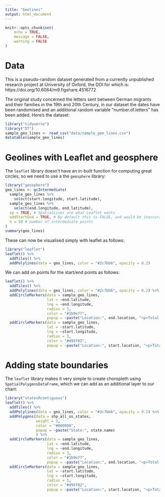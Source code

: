 ```yaml
---
title: "Geolines"
output: html_document
---
```


```r
knitr::opts_chunk$set(
	echo = TRUE,
	message = FALSE,
	warning = FALSE
)
```

# Data

This is a pseudo-random dataset generated from a currently unpublished research project at University of Oxford, the DOI for which is: https://doi.org/10.6084/m9.figshare.4516772

The original study concerned the letters sent between German migrants and their families in the 19th and 20th Century, in our dataset the dates have been randomised and an additional random variable "number.of.letters" has been added. Here's the dataset:

```r
library("tidyverse")
library("DT")
sample_geo_lines <- read_csv("data/sample_geo_lines.csv")
datatable(sample_geo_lines)
```

# Geolines with Leaflet and geosphere

The `leaflet` library doesn't have an in-built function for computing great circles, so we need to use a the `geosphere` library:

```r
library("geosphere")
geo_lines <- gcIntermediate(
  sample_geo_lines %>%
    select(start.longitude, start.latitude),
  sample_geo_lines %>%
    select(end.longitude, end.latitude),
  sp = TRUE, # SpatialLines are what Leaflet wants
  addStartEnd = TRUE, # By default this is FALSE, and would be inaccurate
  n = 50 # number of intermediate points
)
summary(geo_lines)
```

These can now be visualised simply with leaflet as follows:

```r
library("leaflet")
leaflet() %>%
  addTiles() %>%
  addPolylines(data = geo_lines, color = "#2c7bb6", opacity = 0.2)
```

We can add on points for the start/end points as follows:

```r
leaflet() %>%
  addTiles() %>%
  addPolylines(data = geo_lines, color = "#2c7bb6", opacity = 0.2) %>%
  addCircleMarkers(data = sample_geo_lines, 
                   lat = ~end.latitude, 
                   lng = ~end.longitude,
                   radius = 3,
                   color = "#1b9e77",
                   popup = ~paste("Location:", end.location, "<p>Total Items Received:", items.received)) %>%
  addCircleMarkers(data = sample_geo_lines, 
                   lat = ~start.latitude, 
                   lng = ~start.longitude,
                   radius = 3,
                   color = "#d95f02",
                   popup = ~paste("Location:", start.location, "<p>Total Items Sent:", items.send))
```

# Adding state boundaries

The `leaflet` library makes it very simple to create choropleth using `SpatialPolygonsDataFrame`, which we can add as an additional layer to our chart:

```r
library("statesRcontiguous") 
leaflet() %>%
  addTiles() %>%
  addPolylines(data = geo_lines, color = "#2c7bb6", opacity = 0.2) %>%
  addPolygons(data = shp_all_us_states,
              weight = 1,
              color = "#000000",
              popup = ~paste("State:", state.name)
              ) %>%
  addCircleMarkers(data = sample_geo_lines, 
                   lat = ~end.latitude, 
                   lng = ~end.longitude,
                   radius = 3,
                   color = "#1b9e77",
                   popup = ~paste("Location:", end.location, "<p>Total Items Received:", items.received)) %>%
  addCircleMarkers(data = sample_geo_lines, 
                   lat = ~start.latitude, 
                   lng = ~start.longitude,
                   radius = 3,
                   color = "#d95f02",
                   popup = ~paste("Location:", start.location, "<p>Total Items Sent:", items.send))
```

